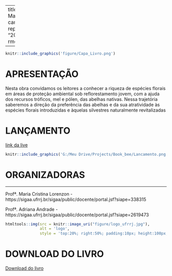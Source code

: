 
---
title: "As abelhas da Mata Atlântica, no caminho do replantar"
date: "2021"
output:
  rmdformats::material
   
---


```{r figBoxCox1, out.width='50%', fig.align='center', echo=FALSE}
knitr::include_graphics('figure/Capa_Livro.png')
```



# APRESENTAÇÃO

Nesta obra convidamos os leitores a conhecer a riqueza de espécies florais em
áreas de proteção ambiental sob reflorestamento jovem, com a ajuda dos
recursos tróficos, mel e pólen, das abelhas nativas. Nessa trajetória saberemos a
direção da preferência das abelhas e da sua atratividade às espécies florais
introduzidas e àquelas silvestres naturalmente revitalizadas


# LANÇAMENTO

[link da live](https://www.youtube.com/channel/UCKLgLN3Q5kx1-Ahbiyf0ovw)

```{r, out.width='50%', fig.align='center', echo=FALSE}
knitr::include_graphics('G:/Meu Drive/Projects/Book_bee/Lancamento.png')

```


# ORGANIZADORAS

---

Profª. Maria Cristina Lorenzon - https://sigaa.ufrrj.br/sigaa/public/docente/portal.jsf?siape=338315 

Profª. Adriana Andrade - https://sigaa.ufrrj.br/sigaa/public/docente/portal.jsf?siape=2619473


```{r, echo=FALSE}
htmltools::img(src = knitr::image_uri("figure/logo_ufrrj.jpg"), 
               alt = 'logo', 
               style = 'top:20%; right:50%; padding:10px; height:100px;out.width=30%')
```


# DOWNLOAD DO LIVRO

[Download do livro](https://drive.google.com/file/d/1aDodL-lsOan8Y543iymKcYKMpcaJ28rq/view?usp=sharing)
